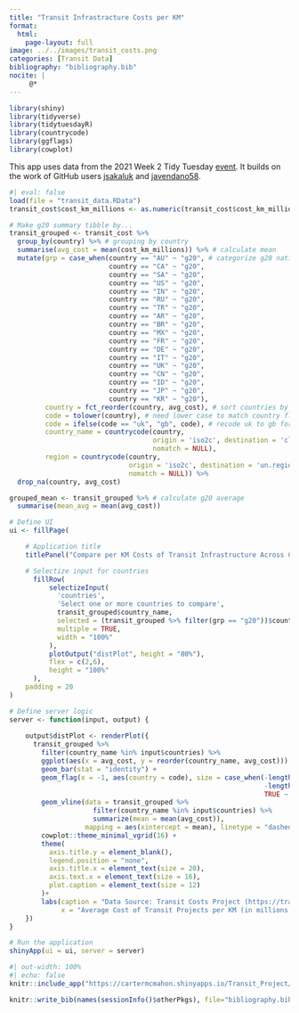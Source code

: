 ```yaml
---
title: "Transit Infrastracture Costs per KM"
format: 
  html: 
    page-layout: full
image: ../../images/transit_costs.png
categories: [Transit Data]
bibliography: "bibliography.bib"
nocite: |
     @*
---
```


```r
library(shiny)
library(tidyverse)
library(tidytuesdayR)
library(countrycode)
library(ggflags)
library(cowplot)
```

This app uses data from the 2021 Week 2 Tidy Tuesday [event](https://github.com/rfordatascience/tidytuesday/blob/master/data/2021/2021-01-05/readme.md). It builds on the work of GitHub users [jsakaluk](https://github.com/jsakaluk/TidyTuesday) and [javendano58](https://github.com/javendano585/TidyTuesday/tree/main/2021_Week_02).

```r
#| eval: false
load(file = "transit_data.RData")
transit_cost$cost_km_millions <- as.numeric(transit_cost$cost_km_millions)

# Make g20 summary tibble by...
transit_grouped <- transit_cost %>%
  group_by(country) %>% # grouping by country
  summarise(avg_cost = mean(cost_km_millions)) %>% # calculate mean
  mutate(grp = case_when(country == "AU" ~ "g20", # categorize g20 nations
                         country == "CA" ~ "g20",
                         country == "SA" ~ "g20",
                         country == "US" ~ "g20",
                         country == "IN" ~ "g20",
                         country == "RU" ~ "g20",
                         country == "TR" ~ "g20",
                         country == "AR" ~ "g20",
                         country == "BR" ~ "g20",
                         country == "MX" ~ "g20",
                         country == "FR" ~ "g20",
                         country == "DE" ~ "g20",
                         country == "IT" ~ "g20",
                         country == "UK" ~ "g20",
                         country == "CN" ~ "g20",
                         country == "ID" ~ "g20",
                         country == "JP" ~ "g20",
                         country == "KR" ~ "g20"),
         country = fct_reorder(country, avg_cost), # sort countries by cost
         code = tolower(country), # need lower case to match country flag icons
         code = ifelse(code == "uk", "gb", code), # recode uk to gb for flag
         country_name = countrycode(country, 
                                    origin = 'iso2c', destination = 'cldr.short.en', 
                                    nomatch = NULL),
         region = countrycode(country, 
                              origin = 'iso2c', destination = 'un.region.name', 
                              nomatch = NULL)) %>%
  drop_na(country, avg_cost)

grouped_mean <- transit_grouped %>% # calculate g20 average
  summarise(mean_avg = mean(avg_cost))

# Define UI
ui <- fillPage(

    # Application title
    titlePanel("Compare per KM Costs of Transit Infrastructure Across Countries"),

    # Selectize input for countries
      fillRow(
          selectizeInput(
            'countries',
            'Select one or more countries to compare',
            transit_grouped$country_name,
            selected = (transit_grouped %>% filter(grp == "g20"))$country_name,
            multiple = TRUE,
            width = "100%"
          ),
          plotOutput("distPlot", height = "80%"),
          flex = c(2,6),
          height = "100%"
      ),
    padding = 20
)

# Define server logic
server <- function(input, output) {
    
    output$distPlot <- renderPlot({
      transit_grouped %>%
        filter(country_name %in% input$countries) %>%
        ggplot(aes(x = avg_cost, y = reorder(country_name, avg_cost))) +
        geom_bar(stat = "identity") + 
        geom_flag(x = -1, aes(country = code), size = case_when(-length(input$countries) + 25 >= 18 ~ 18,
                                                                -length(input$countries) + 25 <= 5 ~ 5,
                                                                TRUE ~ -length(input$countries) + 25))+
        geom_vline(data = transit_grouped %>% 
                     filter(country_name %in% input$countries) %>%
                     summarize(mean = mean(avg_cost)), 
                   mapping = aes(xintercept = mean), linetype = "dashed")+
        cowplot::theme_minimal_vgrid(16) +
        theme(
          axis.title.y = element_blank(),
          legend.position = "none",
          axis.title.x = element_text(size = 20),
          axis.text.x = element_text(size = 16),
          plot.caption = element_text(size = 12)
        )+
        labs(caption = "Data Source: Transit Costs Project (https://transitcosts.com)",
             x = "Average Cost of Transit Projects per KM (in millions of USD)")
    })
}

# Run the application 
shinyApp(ui = ui, server = server)
```

```r
#| out-width: 100%
#| echo: false
knitr::include_app("https://cartermcmahon.shinyapps.io/Transit_Project/", height = "600")
```

```r
knitr::write_bib(names(sessionInfo()$otherPkgs), file="bibliography.bib")
```
